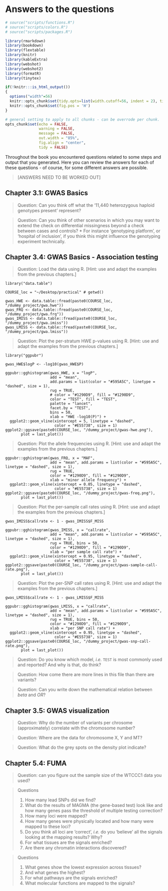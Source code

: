 # Answers to the questions {#answers}
<!-- ![](./img/_headers/banner_man_standing_dna.png){width=100%} -->
```r
# source("scripts/functions.R")
# source("scripts/colors.R")
# source("scripts/packages.R")

library(rmarkdown)
library(bookdown)
library(flextable)
library(knitr)
library(kableExtra)
library(webshot)
library(webshot2)
library(formatR)
library(tinytex)
```

```r
if(!knitr:::is_html_output())
{
  options("width"=56)
  knitr::opts_chunk$set(tidy.opts=list(width.cutoff=56, indent = 2), tidy = TRUE)
  knitr::opts_chunk$set(fig.pos = 'H')
}
```

```r
# general setting to apply to all chunks - can be overrode per chunk.
opts_chunk$set(echo = FALSE, 
               warning = FALSE, 
               message = FALSE, 
               out.width = "85%", 
               fig.align = "center", 
               tidy = FALSE)
```
Throughout the book you encountered questions related to some steps and output that you generated. Here you can review the answers for each of these questions - of course, for some different answers are possible.

> [ANSWERS NEED TO BE WORKED OUT]

## Chapter 3.1: GWAS Basics
> Question: Can you think off what the '11,440 heterozygous haploid genotypes present' represent? 

> Question: Can you think of other scenarios in which you may want to extend the check on differential missingness beyond a check between cases and controls?
 * For instance 'genotyping platform', or 'hospital of inclusion', if you think this might influence the genotyping experiment technically.

## Chapter 3.4: GWAS Basics - Association testing

> Question: Load the data using R. [Hint: use and adapt the examples from the previous chapters.]

```
library("data.table")

COURSE_loc = "~/Desktop/practical" # getwd()

gwas_HWE <- data.table::fread(paste0(COURSE_loc, "/dummy_project/gwa.hwe"))
gwas_FRQ <- data.table::fread(paste0(COURSE_loc, "/dummy_project/gwa.frq"))
gwas_IMISS <- data.table::fread(paste0(COURSE_loc, "/dummy_project/gwa.imiss"))
gwas_LMISS <- data.table::fread(paste0(COURSE_loc, "/dummy_project/gwa.lmiss"))
```

> Question: Plot the per-stratum HWE p-values using R. [Hint: use and adapt the examples from the previous chapters.]

```
library("ggpubr")

gwas_HWE$logP <- -log10(gwas_HWE$P)

ggpubr::gghistogram(gwas_HWE, x = "logP",
                    add = "mean",
                    add.params = list(color = "#595A5C", linetype = "dashed", size = 1),
                    rug = TRUE,
                    # color = "#1290D9", fill = "#1290D9",
                    color = "TEST", fill = "TEST",
                    palette = "lancet",
                    facet.by = "TEST",
                    bins = 50,
                    xlab = "HWE -log10(P)") +
  ggplot2::geom_vline(xintercept = 5, linetype = "dashed",
                      color = "#E55738", size = 1)
ggplot2::ggsave(paste0(COURSE_loc, "/dummy_project/gwas-hwe.png"),
       plot = last_plot())
```

> Question: Plot the allele frequencies using R. [Hint: use and adapt the examples from the previous chapters.]

```
ggpubr::gghistogram(gwas_FRQ, x = "MAF",
                    add = "mean", add.params = list(color = "#595A5C", linetype = "dashed", size = 1),
                    rug = TRUE,
                    color = "#1290D9", fill = "#1290D9",
                    xlab = "minor allele frequency") +
  ggplot2::geom_vline(xintercept = 0.05, linetype = "dashed",
                      color = "#E55738", size = 1)
ggplot2::ggsave(paste0(COURSE_loc, "/dummy_project/gwas-freq.png"),
       plot = last_plot())
```


> Question: Plot the per-sample call rates using R. [Hint: use and adapt the examples from the previous chapters.]

```
gwas_IMISS$callrate <- 1 - gwas_IMISS$F_MISS

ggpubr::gghistogram(gwas_IMISS, x = "callrate",
                    add = "mean", add.params = list(color = "#595A5C", linetype = "dashed", size = 1),
                    rug = TRUE, bins = 50,
                    color = "#1290D9", fill = "#1290D9",
                    xlab = "per sample call rate") +
  ggplot2::geom_vline(xintercept = 0.95, linetype = "dashed",
                      color = "#E55738", size = 1)
ggplot2::ggsave(paste0(COURSE_loc, "/dummy_project/gwas-sample-call-rate.png"),
       plot = last_plot())
```

> Question: Plot the per-SNP call rates using R. [Hint: use and adapt the examples from the previous chapters.]

```
gwas_LMISS$callrate <- 1 - gwas_LMISS$F_MISS

ggpubr::gghistogram(gwas_LMISS, x = "callrate",
                    add = "mean", add.params = list(color = "#595A5C", linetype = "dashed", size = 1),
                    rug = TRUE, bins = 50,
                    color = "#1290D9", fill = "#1290D9",
                    xlab = "per SNP call rate") +
  ggplot2::geom_vline(xintercept = 0.95, linetype = "dashed",
                      color = "#E55738", size = 1)
ggplot2::ggsave(paste0(COURSE_loc, "/dummy_project/gwas-snp-call-rate.png"),
       plot = last_plot())
```

> Question: Do you know which model, _i.e._ `TEST` is most commonly used and reported? And why is that, do think?

> Question: How come there are more lines in this file than there are variants?
 
> Question: Can you write down the mathematical relation between _beta_ and _OR_?

## Chapter 3.5: GWAS visualization

> Question: Why do the number of variants per chrosome (approximately) correlate with the chromosome number?

> Question: Where are the data for chromosome X, Y and MT?

> Question: What do the grey spots on the density plot indicate?


## Chapter 5.4: FUMA

> Question: can you figure out the sample size of the WTCCC1 data you used?

> Questions
> 
> 1. How many lead SNPs did we find?
> 2. What do the results of MAGMA (the gene-based test) look like and how many genes pass the threshold of multiple testing correction?
> 3. How many loci were mapped?
> 4. How many genes were physically located and how many were mapped to these loci?
> 5. Do you think all loci are 'correct', _i.e._ do you 'believe' all the signals looking at the mapping results? Why?
> 6. For what tissues are the signals enriched?
> 7. Are there any chromatin interactions discovered?

> Questions
> 
> 1. What genes show the lowest expression across tissues?
> 2. And what genes the highest?
> 3. For what pathways are the signals enriched?
> 4. What molecular functions are mapped to the signals?



<!-- ```{js, echo = FALSE} -->
<!-- title=document.getElementById('header'); -->
<!-- title.innerHTML = '<img src="img/_headers/banner_man_standing_dna.png" alt="Answers to questions">' + title.innerHTML -->
<!-- ``` -->
